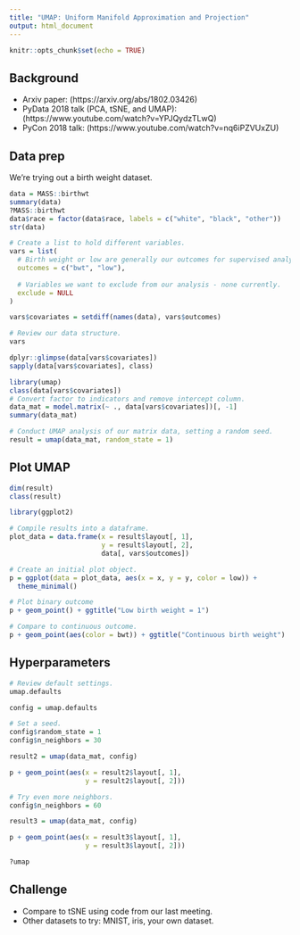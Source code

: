 ```yaml
---
title: "UMAP: Uniform Manifold Approximation and Projection"
output: html_document
---
```


```r
knitr::opts_chunk$set(echo = TRUE)
```

## Background

* Arxiv paper: (https://arxiv.org/abs/1802.03426)
* PyData 2018 talk (PCA, tSNE, and UMAP): (https://www.youtube.com/watch?v=YPJQydzTLwQ)
* PyCon 2018 talk: (https://www.youtube.com/watch?v=nq6iPZVUxZU)

## Data prep

We're trying out a birth weight dataset.

```r
data = MASS::birthwt
summary(data)
?MASS::birthwt
data$race = factor(data$race, labels = c("white", "black", "other"))
str(data)

# Create a list to hold different variables.
vars = list(
  # Birth weight or low are generally our outcomes for supervised analyses.
  outcomes = c("bwt", "low"),
  
  # Variables we want to exclude from our analysis - none currently.
  exclude = NULL
)

vars$covariates = setdiff(names(data), vars$outcomes)

# Review our data structure.
vars

dplyr::glimpse(data[vars$covariates])
sapply(data[vars$covariates], class)
```

```r
library(umap)
class(data[vars$covariates])
# Convert factor to indicators and remove intercept column.
data_mat = model.matrix(~ ., data[vars$covariates])[, -1]
summary(data_mat)

# Conduct UMAP analysis of our matrix data, setting a random seed.
result = umap(data_mat, random_state = 1)
```

## Plot UMAP

```r
dim(result)
class(result)

library(ggplot2)

# Compile results into a dataframe.
plot_data = data.frame(x = result$layout[, 1],
                       y = result$layout[, 2],
                       data[, vars$outcomes])

# Create an initial plot object.
p = ggplot(data = plot_data, aes(x = x, y = y, color = low)) +
  theme_minimal()

# Plot binary outcome
p + geom_point() + ggtitle("Low birth weight = 1")

# Compare to continuous outcome.
p + geom_point(aes(color = bwt)) + ggtitle("Continuous birth weight")
```

## Hyperparameters

```r
# Review default settings.
umap.defaults

config = umap.defaults

# Set a seed.
config$random_state = 1
config$n_neighbors = 30

result2 = umap(data_mat, config)

p + geom_point(aes(x = result2$layout[, 1],
                   y = result2$layout[, 2]))

# Try even more neighbors.
config$n_neighbors = 60

result3 = umap(data_mat, config)

p + geom_point(aes(x = result3$layout[, 1],
                   y = result3$layout[, 2]))
```

```r
?umap
```

## Challenge

* Compare to tSNE using code from our last meeting.
* Other datasets to try: MNIST, iris, your own dataset.



